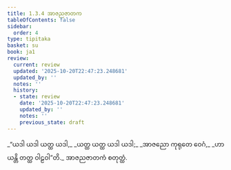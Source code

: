 ```yaml
---
title: 1.3.4 အာဇညဇာတက
tableOfContents: false
sidebar:
  order: 4
type: tipitaka
basket: su
book: ja1
review:
  current: review
  updated: '2025-10-20T22:47:23.248681'
  updated_by: ''
  notes: ''
  history:
  - state: review
    date: '2025-10-20T22:47:23.248681'
    updated_by: ''
    notes: ''
    previous_state: draft
---
```



<DynamicBreadcrumb />


<ReviewStatus review={frontmatter.review} showDetails={true} />

<HypothesisAnnotation frontmatter={frontmatter} />

<Division number="24" book="ja1" e="ch" v="22" p="6">

<Paragraph number="52" type="verses" book="ja1">
_“ယဒါ ယဒါ ယတ္ထ ယဒါ,_  
_ယတ္ထ ယတ္ထ ယဒါ ယဒါ;_  
_အာဇညော ကုရုတေ ဝေဂံ,_  
_ဟာယန္တိ တတ္ထ ဝါဠဝါ”တိ._  


</Paragraph>
</Division>

<Paragraph number="53" type="center" book="ja1">
အာဇညဇာတကံ စတုတ္ထံ.
</Paragraph>
